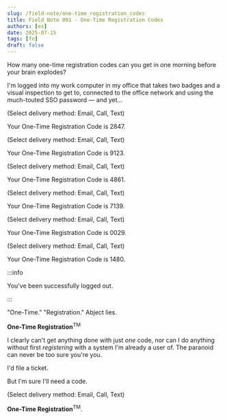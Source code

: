 ---
slug: /field-note/one-time_registration_codes
title: Field Note 001 - One-Time Registration Codes
authors: [es]
date: 2025-07-15
tags: [fn]
draft: false
---


How many one-time registration codes can you get in one morning before your brain explodes?

<!-- truncate -->

I'm logged into my work computer in my office that takes two badges and a visual inspection to get to, connected to the office network and using the much-touted SSO password &mdash; and yet...

(Select delivery method: Email, Call, Text)

Your One-Time Registration Code is 2847.

(Select delivery method: Email, Call, Text)

Your One-Time Registration Code is 9123.

(Select delivery method: Email, Call, Text)

Your One-Time Registration Code is 4861.

(Select delivery method: Email, Call, Text)

Your One-Time Registration Code is 7139.

(Select delivery method: Email, Call, Text)

Your One-Time Registration Code is 0029.

(Select delivery method: Email, Call, Text)

Your One-Time Registration Code is 1480.

:::info

You've been successfully logged out.

:::

"One-Time." "Registration." Abject lies.

**One-Time Registration**<sup>TM</sup>

I clearly can't get anything done with just _one_ code, nor can I do anything without first _registering_ with a system I'm already a user of. The paranoid can never be too sure you're you.

I'd file a ticket.

But I'm sure I'll need a code.

(Select delivery method: Email, Call, Text)

**One-Time Registration**<sup>TM</sup>.

<LegalNoticeDisclaimer />
